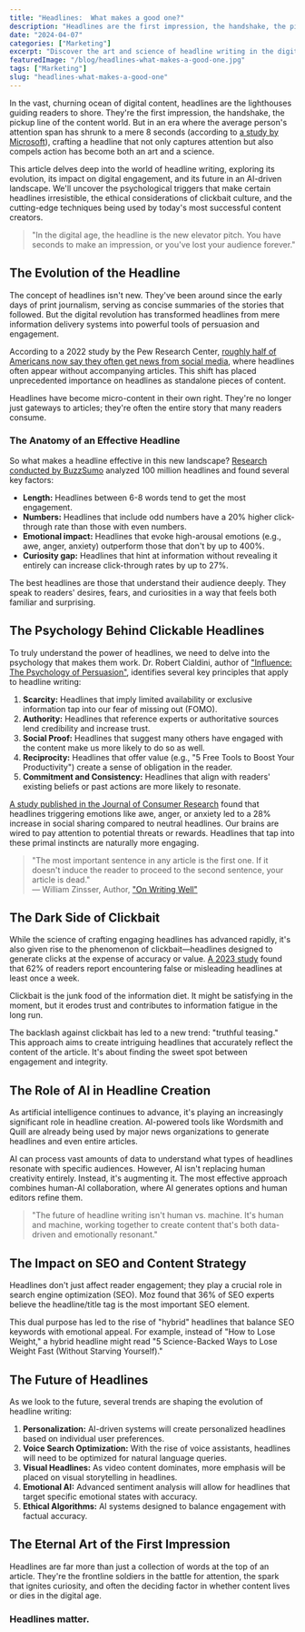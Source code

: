```yaml
---
title: "Headlines:  What makes a good one?"
description: "Headlines are the first impression, the handshake, the pickup line of the content world. But in an era where the average person's attention span has shrunk to a mere 8 seconds (according to a study by Microsoft), crafting a headline that not only captures attention but also compels action has become both an art and a science."
date: "2024-04-07"
categories: ["Marketing"]
excerpt: "Discover the art and science of headline writing in the digital age, where you have just 8 seconds to capture attention and drive engagement in an increasingly competitive content landscape."
featuredImage: "/blog/headlines-what-makes-a-good-one.jpg"
tags: ["Marketing"]
slug: "headlines-what-makes-a-good-one"
---
```


In the vast, churning ocean of digital content, headlines are the lighthouses guiding readers to shore. They're the first impression, the handshake, the pickup line of the content world. But in an era where the average person's attention span has shrunk to a mere 8 seconds (according to [a study by Microsoft](https://about.ads.microsoft.com/en/resources/discover/marketing-with-purpose)), crafting a headline that not only captures attention but also compels action has become both an art and a science.

This article delves deep into the world of headline writing, exploring its evolution, its impact on digital engagement, and its future in an AI-driven landscape. We'll uncover the psychological triggers that make certain headlines irresistible, the ethical considerations of clickbait culture, and the cutting-edge techniques being used by today's most successful content creators.

> "In the digital age, the headline is the new elevator pitch. You have seconds to make an impression, or you've lost your audience forever."

## The Evolution of the Headline

The concept of headlines isn't new. They've been around since the early days of print journalism, serving as concise summaries of the stories that followed. But the digital revolution has transformed headlines from mere information delivery systems into powerful tools of persuasion and engagement.

According to a 2022 study by the Pew Research Center, [roughly half of Americans now say they often get news from social media](https://www.pewresearch.org/journalism/fact-sheet/social-media-and-news-fact-sheet/), where headlines often appear without accompanying articles. This shift has placed unprecedented importance on headlines as standalone pieces of content.

Headlines have become micro-content in their own right. They're no longer just gateways to articles; they're often the entire story that many readers consume.

### The Anatomy of an Effective Headline

So what makes a headline effective in this new landscape? [Research conducted by BuzzSumo](https://buzzsumo.com/blog/most-shared-headlines-study/) analyzed 100 million headlines and found several key factors:

- **Length:** Headlines between 6-8 words tend to get the most engagement.
- **Numbers:** Headlines that include odd numbers have a 20% higher click-through rate than those with even numbers.
- **Emotional impact:** Headlines that evoke high-arousal emotions (e.g., awe, anger, anxiety) outperform those that don't by up to 400%.
- **Curiosity gap:** Headlines that hint at information without revealing it entirely can increase click-through rates by up to 27%.

The best headlines are those that understand their audience deeply. They speak to readers' desires, fears, and curiosities in a way that feels both familiar and surprising.

## The Psychology Behind Clickable Headlines

To truly understand the power of headlines, we need to delve into the psychology that makes them work. Dr. Robert Cialdini, author of ["Influence: The Psychology of Persuasion"](https://www.amazon.com/Influence-Psychology-Persuasion-Robert-Cialdini/dp/006124189X?&linkCode=ll1&tag=adamscott04-20&linkId=08941981f5bb207661e1e2fc1ce8c1c1&language=en_US&ref_=as_li_ss_tl), identifies several key principles that apply to headline writing:

1. **Scarcity:** Headlines that imply limited availability or exclusive information tap into our fear of missing out (FOMO).
2. **Authority:** Headlines that reference experts or authoritative sources lend credibility and increase trust.
3. **Social Proof:** Headlines that suggest many others have engaged with the content make us more likely to do so as well.
4. **Reciprocity:** Headlines that offer value (e.g., "5 Free Tools to Boost Your Productivity") create a sense of obligation in the reader.
5. **Commitment and Consistency:** Headlines that align with readers' existing beliefs or past actions are more likely to resonate.

[A study published in the Journal of Consumer Research](https://jonahberger.com/wp-content/uploads/2013/02/ViralityB.pdf) found that headlines triggering emotions like awe, anger, or anxiety led to a 28% increase in social sharing compared to neutral headlines. Our brains are wired to pay attention to potential threats or rewards. Headlines that tap into these primal instincts are naturally more engaging.

> "The most important sentence in any article is the first one. If it doesn't induce the reader to proceed to the second sentence, your article is dead."  
> — William Zinsser, Author, ["On Writing Well"](https://www.amazon.com/Writing-Well-25th-Anniversary-Nonfiction/dp/0060006641?crid=39U17ELCXNNPZ)

## The Dark Side of Clickbait

While the science of crafting engaging headlines has advanced rapidly, it's also given rise to the phenomenon of clickbait—headlines designed to generate clicks at the expense of accuracy or value. [A 2023 study](https://www.poynter.org/wp-content/uploads/2022/08/A-Global-Study-on-Information-Literacy-1.pdf) found that 62% of readers report encountering false or misleading headlines at least once a week.

Clickbait is the junk food of the information diet. It might be satisfying in the moment, but it erodes trust and contributes to information fatigue in the long run.

The backlash against clickbait has led to a new trend: "truthful teasing." This approach aims to create intriguing headlines that accurately reflect the content of the article. It's about finding the sweet spot between engagement and integrity.

## The Role of AI in Headline Creation

As artificial intelligence continues to advance, it's playing an increasingly significant role in headline creation. AI-powered tools like Wordsmith and Quill are already being used by major news organizations to generate headlines and even entire articles.

AI can process vast amounts of data to understand what types of headlines resonate with specific audiences. However, AI isn't replacing human creativity entirely. Instead, it's augmenting it. The most effective approach combines human-AI collaboration, where AI generates options and human editors refine them.

> "The future of headline writing isn't human vs. machine. It's human and machine, working together to create content that's both data-driven and emotionally resonant."

## The Impact on SEO and Content Strategy

Headlines don't just affect reader engagement; they play a crucial role in search engine optimization (SEO). Moz found that 36% of SEO experts believe the headline/title tag is the most important SEO element.

This dual purpose has led to the rise of "hybrid" headlines that balance SEO keywords with emotional appeal. For example, instead of "How to Lose Weight," a hybrid headline might read "5 Science-Backed Ways to Lose Weight Fast (Without Starving Yourself)."

## The Future of Headlines

As we look to the future, several trends are shaping the evolution of headline writing:

1. **Personalization:** AI-driven systems will create personalized headlines based on individual user preferences.
2. **Voice Search Optimization:** With the rise of voice assistants, headlines will need to be optimized for natural language queries.
3. **Visual Headlines:** As video content dominates, more emphasis will be placed on visual storytelling in headlines.
4. **Emotional AI:** Advanced sentiment analysis will allow for headlines that target specific emotional states with accuracy.
5. **Ethical Algorithms:** AI systems designed to balance engagement with factual accuracy.

## The Eternal Art of the First Impression

Headlines are far more than just a collection of words at the top of an article. They're the frontline soldiers in the battle for attention, the spark that ignites curiosity, and often the deciding factor in whether content lives or dies in the digital age.

### **Headlines matter.**
